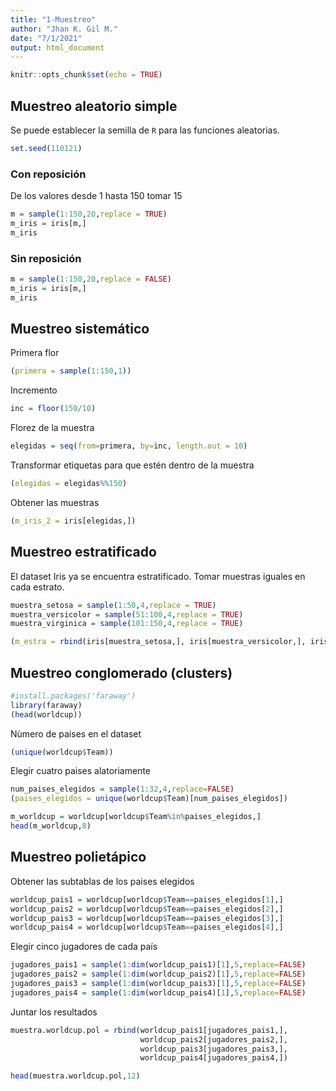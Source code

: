```yaml
---
title: "1-Muestreo"
author: "Jhan K. Gil M."
date: "7/1/2021"
output: html_document
---
```


```r
knitr::opts_chunk$set(echo = TRUE)
```

## Muestreo aleatorio simple

Se puede establecer la semilla de `R` para las funciones aleatorias.

```r
set.seed(110121)
```

### Con reposición

De los valores desde 1 hasta 150 tomar 15

```r
m = sample(1:150,20,replace = TRUE)
m_iris = iris[m,]
m_iris
```

### Sin reposición

```r
m = sample(1:150,20,replace = FALSE)
m_iris = iris[m,]
m_iris
```

## Muestreo sistemático

Primera flor
```r
(primera = sample(1:150,1))
```

Incremento
```r
inc = floor(150/10)
``` 

Florez de la muestra

```r
elegidas = seq(from=primera, by=inc, length.out = 10)
```

Transformar etiquetas para que estén dentro de la muestra

```r
(elegidas = elegidas%%150)
```

Obtener las muestras
```r
(m_iris_2 = iris[elegidas,])
```

## Muestreo estratificado

El dataset Iris ya se encuentra estratificado. Tomar muestras iguales en cada estrato.

```r
muestra_setosa = sample(1:50,4,replace = TRUE)
muestra_versicolor = sample(51:100,4,replace = TRUE)
muestra_virginica = sample(101:150,4,replace = TRUE)

(m_estra = rbind(iris[muestra_setosa,], iris[muestra_versicolor,], iris[muestra_virginica,]))
```

## Muestreo conglomerado (clusters)

```r
#install.packages('faraway')
library(faraway)
(head(worldcup))
```

Nùmero de paises en el dataset

```r
(unique(worldcup$Team))
```

Elegir cuatro paises alatoriamente

```r
num_paises_elegidos = sample(1:32,4,replace=FALSE)
(paises_elegidos = unique(worldcup$Team)[num_paises_elegidos])
```

```r
m_worldcup = worldcup[worldcup$Team%in%paises_elegidos,]
head(m_worldcup,8)
```

## Muestreo polietápico

Obtener las subtablas de los paises elegidos

```r
worldcup_pais1 = worldcup[worldcup$Team==paises_elegidos[1],]
worldcup_pais2 = worldcup[worldcup$Team==paises_elegidos[2],]
worldcup_pais3 = worldcup[worldcup$Team==paises_elegidos[3],]
worldcup_pais4 = worldcup[worldcup$Team==paises_elegidos[4],]
```


Elegir cinco jugadores de cada país
```r
jugadores_pais1 = sample(1:dim(worldcup_pais1)[1],5,replace=FALSE)
jugadores_pais2 = sample(1:dim(worldcup_pais2)[1],5,replace=FALSE)
jugadores_pais3 = sample(1:dim(worldcup_pais3)[1],5,replace=FALSE)
jugadores_pais4 = sample(1:dim(worldcup_pais4)[1],5,replace=FALSE)
```

Juntar los resultados
```r
muestra.worldcup.pol = rbind(worldcup_pais1[jugadores_pais1,],
                             worldcup_pais2[jugadores_pais2,],
                             worldcup_pais3[jugadores_pais3,],
                             worldcup_pais4[jugadores_pais4,])

head(muestra.worldcup.pol,12)
```










